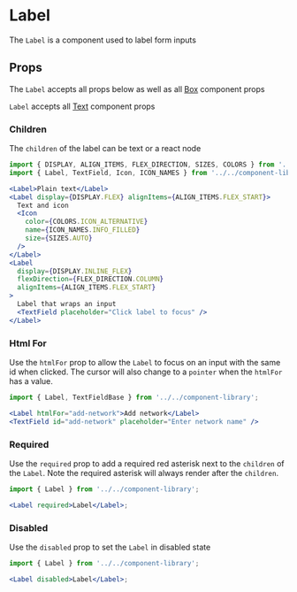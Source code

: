 


# Label

The `Label` is a component used to label form inputs

<Canvas>
  <Story id="ui-components-component-library-label-label-stories-js--default-story" />
</Canvas>

## Props

The `Label` accepts all props below as well as all [Box](/docs/ui-components-ui-box-box-stories-js--default-story#props) component props

<ArgsTable of={Label} />

`Label` accepts all [Text](/docs/ui-components-component-library-text-text-stories-js--default-story#props) component props

<ArgsTable of={Text} />

### Children

The `children` of the label can be text or a react node

<Canvas>
  <Story id="ui-components-component-library-label-label-stories-js--children" />
</Canvas>

```jsx
import { DISPLAY, ALIGN_ITEMS, FLEX_DIRECTION, SIZES, COLORS } from '../../../helpers/constants/design-system';
import { Label, TextField, Icon, ICON_NAMES } from '../../component-library';

<Label>Plain text</Label>
<Label display={DISPLAY.FLEX} alignItems={ALIGN_ITEMS.FLEX_START}>
  Text and icon
  <Icon
    color={COLORS.ICON_ALTERNATIVE}
    name={ICON_NAMES.INFO_FILLED}
    size={SIZES.AUTO}
  />
</Label>
<Label
  display={DISPLAY.INLINE_FLEX}
  flexDirection={FLEX_DIRECTION.COLUMN}
  alignItems={ALIGN_ITEMS.FLEX_START}
>
  Label that wraps an input
  <TextField placeholder="Click label to focus" />
</Label>
```

### Html For

Use the `htmlFor` prop to allow the `Label` to focus on an input with the same id when clicked. The cursor will also change to a `pointer` when the `htmlFor` has a value.

<Canvas>
  <Story id="ui-components-component-library-label-label-stories-js--html-for" />
</Canvas>

```jsx
import { Label, TextFieldBase } from '../../component-library';

<Label htmlFor="add-network">Add network</Label>
<TextField id="add-network" placeholder="Enter network name" />
```

### Required

Use the `required` prop to add a required red asterisk next to the `children` of the `Label`. Note the required asterisk will always render after the `children`.

<Canvas>
  <Story id="ui-components-component-library-label-label-stories-js--required" />
</Canvas>

```jsx
import { Label } from '../../component-library';

<Label required>Label</Label>;
```

### Disabled

Use the `disabled` prop to set the `Label` in disabled state

<Canvas>
  <Story id="ui-components-component-library-label-label-stories-js--disabled" />
</Canvas>

```jsx
import { Label } from '../../component-library';

<Label disabled>Label</Label>;
```
